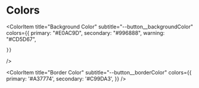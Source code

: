 
<Meta title="Tokens/Colors" />

# Colors

<ColorItem
    title="Background Color"
    subtitle="--button__backgroundColor"
    colors={{
        primary: "#E0AC9D",
        secondary: "#996888",
        warning: "#CD5D67",

    }}

/>

<ColorItem
  title="Border Color"
  subtitle="--button__borderColor"
  colors={{
    primary: '#A37774',
    secondary: '#C99DA3',
  }}
/>

